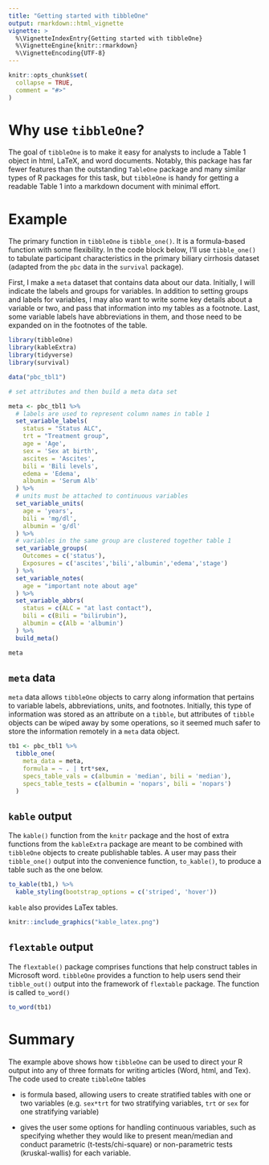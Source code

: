 ```yaml
---
title: "Getting started with tibbleOne"
output: rmarkdown::html_vignette
vignette: >
  %\VignetteIndexEntry{Getting started with tibbleOne}
  %\VignetteEngine{knitr::rmarkdown}
  %\VignetteEncoding{UTF-8}
---
```


```r

knitr::opts_chunk$set(
  collapse = TRUE,
  comment = "#>"
)

```

# Why use `tibbleOne`?

The goal of `tibbleOne` is to make it easy for analysts to include a Table 1 object in html, LaTeX, and word documents. Notably, this package has far fewer features than the outstanding `TableOne` package and many similar types of R packages for this task, but `tibbleOne` is handy for getting a readable Table 1 into a markdown document with minimal effort.

# Example

The primary function in `tibbleOne` is `tibble_one()`. It is a formula-based function with some flexibility. In the code block below, I'll use `tibble_one()` to tabulate participant characteristics in the primary biliary cirrhosis dataset (adapted from the `pbc` data in the `survival` package). 

First, I make a `meta` dataset that contains data about our data. Initially, I will indicate the labels and groups for variables. In addition to setting groups and labels for variables, I may also want to write some key details about a variable or two, and pass that information into my tables as a footnote. Last, some variable labels have abbreviations in them, and those need to be expanded on in the footnotes of the table.


```r

library(tibbleOne)
library(kableExtra)
library(tidyverse)
library(survival)

data("pbc_tbl1")

# set attributes and then build a meta data set

meta <- pbc_tbl1 %>%
  # labels are used to represent column names in table 1
  set_variable_labels(
    status = "Status ALC",
    trt = "Treatment group",
    age = 'Age',
    sex = 'Sex at birth',
    ascites = 'Ascites',
    bili = 'Bili levels',
    edema = 'Edema',
    albumin = 'Serum Alb'
  ) %>%
  # units must be attached to continuous variables
  set_variable_units(
    age = 'years',
    bili = 'mg/dl',
    albumin = 'g/dl'
  ) %>% 
  # variables in the same group are clustered together table 1
  set_variable_groups(
    Outcomes = c('status'),
    Exposures = c('ascites','bili','albumin','edema','stage')
  ) %>% 
  set_variable_notes(
    age = "important note about age"
  ) %>% 
  set_variable_abbrs(
    status = c(ALC = "at last contact"),
    bili = c(Bili = "bilirubin"),
    albumin = c(Alb = 'albumin')
  ) %>% 
  build_meta()

meta

```

## `meta` data

`meta` data allows `tibbleOne` objects to carry along information that pertains to variable labels, abbreviations, units, and footnotes. Initially, this type of information was stored as an attribute on a `tibble`, but attributes of `tibble` objects can be wiped away by some operations, so it seemed much safer to store the information remotely in a `meta` data object.

```r

tb1 <- pbc_tbl1 %>% 
  tibble_one(
    meta_data = meta,
    formula = ~ . | trt*sex,
    specs_table_vals = c(albumin = 'median', bili = 'median'),
    specs_table_tests = c(albumin = 'nopars', bili = 'nopars')
  )

```

## `kable` output

The `kable()` function from the `knitr` package and the host of extra functions from the `kableExtra` package are meant to be combined with `tibbleOne` objects to create publishable tables. A user may pass their `tibble_one()` output into the convenience function, `to_kable()`, to produce a table such as the one below.

```r

to_kable(tb1,) %>% 
  kable_styling(bootstrap_options = c('striped', 'hover'))

```

`kable` also provides LaTex tables. 

```r

knitr::include_graphics("kable_latex.png")

```

## `flextable` output

The `flextable()` package comprises functions that help construct tables in Microsoft word. `tibbleOne` provides a function to help users send their `tibble_out()` output into the framework of `flextable` package. The function is called `to_word()` 

```r

to_word(tb1)

```


# Summary

The example above shows how `tibbleOne` can be used to direct your R output into any of three formats for writing articles (Word, html, and Tex). The code used to create `tibbleOne` tables 

- is formula based, allowing users to create stratified tables with one or two variables (e.g. `sex*trt` for two stratifying variables, `trt` or `sex` for one stratifying variable) 

- gives the user some options for handling continuous variables, such as specifying whether they would like to present mean/median and conduct parametric (t-tests/chi-square) or non-parametric tests (kruskal-wallis) for each variable. 

